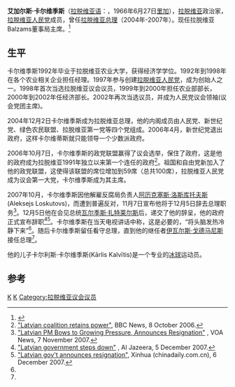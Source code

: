 {{Infobox Prime Minister
| name          = 艾加尔斯·卡尔维季斯
| image         = Flickr - Saeima - 9.Saeimas deputāts Aigars Kalvītis.jpg
| order         = [[拉脱维亚总理|拉脱维亚总理]]
| president     = [[瓦伊拉·维凯-弗赖贝加|瓦伊拉·维凯-弗赖贝加]]<br>[[瓦尔季斯·扎特莱尔斯|瓦尔季斯·扎特莱尔斯]]
| deputy        = 
| term_start    = 2004年12月2日
| term_end      = 2007年12月20日
| predecessor   = [[因杜利斯·埃姆西斯|因杜利斯·埃姆西斯]] 
| successor     = [[伊瓦尔斯·戈德马尼斯|伊瓦尔斯·戈德马尼斯]]
| birth_date    = {{Birth date and age|1966|06|27|df=y}}
| birth_place   = [[苏联|苏联]][[拉脱维亚|拉脱维亚]][[里加|里加]] 
| party         = [[拉脱维亚人民党|人民党]]
| spouse        = 
| occupation    = 
| residence     = 
}}
'''艾加尔斯·卡尔维季斯'''（[[拉脱维亚语|拉脱维亚语]]：'''{{lang|lv|Aigars Kalvītis}}'''，1966年6月27日[[里加|里加]]），[[拉脱维亚|拉脱维亚]]政治家，[[拉脱维亚人民党|拉脱维亚人民党]]成员，曾任[[拉脱维亚总理|拉脱维亚总理]]（2004年-2007年）。现任拉脱维亚Balzams董事局主席。<ref name="LBAR2009p3">{{cite web |url=http://www.nasdaqomxbaltic.com/upload/reports/bal/2009_ar_en_eur_00_ias.pdf |title=AS "Latvijas Balzams" 2009 ANNUAL REPORT |publisher=nasdacomxbaltic.com |page=3 |date=14 April 2010 |accessdate=1 November 2010 |archive-url=https://web.archive.org/web/20120309134744/http://www.nasdaqomxbaltic.com/upload/reports/bal/2009_ar_en_eur_00_ias.pdf |archive-date=2012-03-09 |dead-url=yes }}</ref>

==生平==
卡尔维季斯1992年毕业于拉脱维亚农业大学，获得经济学学位。1992年到1998年在各个农业相关企业担任经理。1997年参与创建[[拉脱维亚人民党|拉脱维亚人民党]]，成为创始人之一。1998年首次当选拉脱维亚议会议员，1999年到2000年担任农业部部长，2000年到2002年任经济部长。2002年再次当选议员，并成为人民党议会领袖(议会党团主席)。

2004年12月2日卡尔维季斯成为拉脱维亚总理，他的内阁成员由人民党、新世纪党、绿色农民联盟、拉脱维亚第一党等四个党组成。2006年4月，新世纪党退出政府，这样卡尔维蒂斯就只能领导一个少数派政府。

2006年10月7日，卡尔维季斯的政党联盟赢得了议会选举，保住了政府，这是他的政府成为拉脱维亚1991年独立以来第一个连任的政府<ref>[http://news.bbc.co.uk/2/hi/europe/5416778.stm "Latvian coalition retains power"], BBC News, 8 October 2006.</ref>。祖国和自由党新加入了他的政党联盟，这使得该联盟的席位增加到59席（总共100席），拉脱维亚人民党成为议会第一大党，卡尔维季斯成为其主席。

2007年10月，卡尔维季斯因他解雇反腐局负责人[[阿历克塞斯·洛斯库托夫斯|阿历克塞斯·洛斯库托夫斯]](Aleksejs Loskutovs)，而遭到普遍反对，11月7日宣布他将于12月5日辞去总理职务<ref>[http://www.voanews.com/english/2007-11-07-voa66.cfm "Latvian PM Bows to Growing Pressure, Announces Resignation"] {{webarchive|url=https://web.archive.org/web/20071118063655/http://www.voanews.com/english/2007-11-07-voa66.cfm |date=2007-11-18 }}, VOA News, 7 November 2007.</ref>。12月5日他在会见总统[[瓦尔季斯·扎特莱尔斯|瓦尔季斯·扎特莱尔斯]]后，递交了他的辞呈，他的政府正式宣布辞职<ref name=Steps>[http://english.aljazeera.net/NR/exeres/56EFD58A-EC96-48BC-834B-07F63AEAAC5F.htm "Latvian government steps down"] {{webarchive|url=https://web.archive.org/web/20071207171334/http://english.aljazeera.net/NR/exeres/56EFD58A-EC96-48BC-834B-07F63AEAAC5F.htm |date=2007-12-07 }}, Al Jazeera, 5 December 2007.</ref><ref name=Announces>[http://www.chinadaily.com.cn/world/2007-12/06/content_6302839.htm "Latvian gov't announces resignation"], Xinhua (chinadaily.com.cn), 6 December 2007.</ref>。卡尔维季斯在当天电视讲话中称，这是必要的，“将头脑发热冷静下来”<ref name=Announces/>。随后卡尔维季斯留任看守总理，直到他的继任者[[伊瓦尔斯·戈德马尼斯|伊瓦尔斯·戈德马尼斯]]接任总理<ref name=Steps/>。

他的儿子卡尔利斯·卡尔维季斯(Kārlis Kalvītis)是一个专业的[[冰球|冰球]]运动员。

==参考==
{{reflist}}


{{start box}}
{{s-off}}
{{succession box|[[因杜利斯·埃姆西斯|因杜利斯·埃姆西斯]]|[[伊瓦尔斯·戈德马尼斯|伊瓦尔斯·戈德马尼斯]]|[[拉脱维亚总理|拉脱维亚总理]]|2004年 - 2007年}}
{{end box}}

[[Category:1966年出生|K]]
[[Category:拉脱维亚总理|K]]
[[Category:拉脱维亚议会议员|Category:拉脱维亚议会议员]]